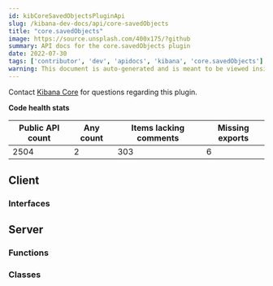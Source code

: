 ```yaml
---
id: kibCoreSavedObjectsPluginApi
slug: /kibana-dev-docs/api/core-savedObjects
title: "core.savedObjects"
image: https://source.unsplash.com/400x175/?github
summary: API docs for the core.savedObjects plugin
date: 2022-07-30
tags: ['contributor', 'dev', 'apidocs', 'kibana', 'core.savedObjects']
warning: This document is auto-generated and is meant to be viewed inside our experimental, new docs system. Reach out in #docs-engineering for more info.
---
```




Contact [Kibana Core](https://github.com/orgs/elastic/teams/kibana-core) for questions regarding this plugin.

**Code health stats**

| Public API count  | Any count | Items lacking comments | Missing exports |
|-------------------|-----------|------------------------|-----------------|
| 2504 | 2 | 303 | 6 |

## Client

### Interfaces
<DocDefinitionList data={coreSavedObjectsObj.client.interfaces}/>

## Server

### Functions
<DocDefinitionList data={coreSavedObjectsObj.server.functions}/>

### Classes
<DocDefinitionList data={coreSavedObjectsObj.server.classes}/>

